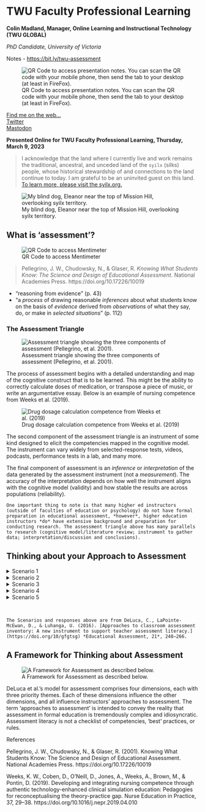 # TWU Faculty Professional Learning 

**Colin Madland, Manager, Online Learning and Instructional Technology (TWU GLOBAL) **

*PhD Candidate, University of Victoria *

Notes - <https://bit.ly/twu-assessment>

![QR Code to access presentation notes. You can scan the QR code with your mobile phone, then send the tab to your desktop (at least in FireFox). ](assets/twu-asmt/qr-slides.png)

[Find me on the web...](https://cmad.land)  
[Twitter](https://twitter.com/colinmadland)  
[Mastodon](https://scholar.social/web/@Cmadland)  

**Presented Online for TWU Faculty Professional Learning, Thursday, March 9, 2023**

> I acknowledge that the land where I currently live and work remains the traditional, ancestral, and unceded land of the `syilx` (silks) people, whose historical stewardship of and connections to the land continue to today. I am grateful to be an uninvited guest on this land. [To learn more, please visit the syilx.org.](https:/syilx.org)

![My blind dog, Eleanor near the top of Mission Hill, overlooking syilx territory.](assets/twu-asmt/ellie.jpeg "Picture of a black and tan-coloured dog overlooking Okanagan Lake from near the Mission Hill Winery.")

## What is 'assessment'?

![QR Code to access Mentimeter](assets/twu-asmt/menti1.png)

>Pellegrino, J. W., Chudowsky, N., & Glaser, R. _Knowing What Students Know: The Science and Design of Educational Assessment_. National Academies Press. https://doi.org/10.17226/10019

- "reasoning from evidence" (p. 43)  
- "a *process* of drawing reasonable *inferences* about what students know on the basis of *evidence* derived from *observations* of what they say, do, or make in *selected situations*" (p. 112)  

### The Assessment Triangle

![Assessment triangle showing the three components of assessment (Pellegrino, et al. 2001).](assets/otessa22/assessment-triangle.png)

The process of assessment begins with a detailed understanding and map of the cognitive construct that is to be learned. This might be the ability to correctly calculate doses of medication, or transpose a piece of music, or write an argumentative essay. Below is an example of nursing competence from Weeks et al. (2019).

![Drug dosage calculation competence from Weeks et al. (2019)](assets/twu-asmt/nursing.jpg)

The second component of the assessment triangle is an instrument of some kind designed to elicit the competencies mapped in the cognitive model. The instrument can vary widely from selected-response tests, videos, podcasts, performance tests in a lab, and many more.

The final component of assessment is an *inference* or *interpretation* of the data generated by the assessment instrument (not a *measurement*). The accuracy of the interpretation depends on how well the instrument aligns with the cognitive model (validity) and how stable the results are across populations (reliability).

```block
One important thing to note is that many higher ed instructors (outside of faculties of education or psychology) do not have formal preparation in educational assessment, *however*, higher education instructors *do* have extensive background and preparation for conducting research. The assessment triangle above has many parallels to research (cognitive model/literature review; instrument to gather data; interpretation/discussion and conclusions).
```

## Thinking about your Approach to Assessment

<details>
<summary>Scenario 1 </summary>
<p>
> You are teaching a large enrollment course. The students will be submitting bi-weekly assignments, a midterm exam, and a culminating assignment all designed to support their learning.

1. How would you approach grading the bi-weekly assignments?    
2. How would you use data from learners' performance on the bi-weekly assignments?  
3. How would you respond to learners who have diverse abilities in relation to the culminating assignment?  
4. How would you deal with late assignments?   

<!--
- Grade each bi-weekly assignment.  
- Read a subset of bi-weekly assignments, identify and share performance trends with the whole class.  
- Ask students to self-assess their bi-weekly assignments using evaluative criteria.  
- Use performance trends from the bi-weekly assignments to inform the redesign of the midterm or culminating assessment.  
- Develop a rubric or scoring guide to assess the culminating assignment in advance of student submissions.  
- Dedicate class time to discuss students’ performance trends from the midterm and address gaps in learning so students are better prepared for the culminating assignment.  
- Have every student complete the same culminating assignment using the same scoring rubric or guide.  
- Have all students complete the same culminating assignment with formal accommodations for students who require them.  
- Provide students with a choice of three different culminating assignments that assess the same learning goals.  
- Consistently apply late submission policies for all students when generating grades.  
- Consider each student’s individual circumstances when deciding how to apply late submission policies.  
- Use the late submission policy as a guideline to ensure a consistent principle is applied while also using professional judgement for students with individual circumstances.  

If your response to this scenario was not listed above, how would you most likely respond?
-->

</p>
</details>

<details>
<summary>Scenario 2 </summary>
<p>
> A core assignment in your course involves students working in groups online.

1. How would you ensure accountability and engagement with the assignment?
2. How would you communicate feedback with the group?
3. What factors would you consider when making grading decisions?
4. How would you manage unexpected events that disrupt a group's ability to complete the assignment?


<!--
- Grade the assignment solely based on the group’s final product.
- Engage students in an ongoing peer feedback process to enhance group collaboration.
- Engage students in self-assessment to increase their accountability and engagement in the assignment.
- Leverage online design features to engage students in peer feedback and self-assessment.
- Take group member feedback into consideration when generating final grades.
- Communicate grading decisions based on evaluation criteria and evidence of student learning.
- Give all group members the same grade.
- Monitor barriers to a student’s performance in group work (e.g., language, technology) and grade accordingly.
- Grade each student individually based on their contribution to the group’s process and product.
- Use the same rubric to consistently grade all groups’ assignments.
- Modify and apply the rubric differently in response to unexpected group events (e.g., group member leaves).
- Use the same rubric, but consider group composition, size, and cohesion when grading.

If your response to this scenario was not listed above, how would you most likely respond?
-->
</p>
</details>

<details>
<summary>Scenario 3</summary>
<p>
> There are expectations in your department that grades should be distributed across the grading scale. However, your class averages are consistently lower than your colleagues’. Your course assessment scheme includes two term exams and one final exam.

1. How might you incorporate assessment *for* learning into your assessment scheme?
2. How might you design the exams to address the gap?
3. What would be a fair approach to 'catching up' to your colleagues' course grades?
4. How might you analyze the exam scores to ensure reliability and validity?

<!--
- Provide students with additional graded assessments to chunk learning into smaller units.
- Provide students with additional opportunities to check their understanding throughout the course (e.g., ungraded quizzes, exit slips).
- Provide self-assessment opportunities to help students recognize and address gaps in their learning.
- Analyze exam results to determine if weak performance was due to exam design issues.
- Remove exam questions that most students struggled with and re-calculate student scores.
- Schedule class time to review exam performance to address learning gaps.
- Shift all exam grades up so averages are consistent with departmental colleagues.
- Provide students who performed below the class average with the opportunity to rewrite an equivalent exam.
- Provide any student the opportunity to rewrite an equivalent exam.
- Analyze the consistency of student performance across course exams.
- Analyze exam questions to ensure alignment with taught content.
- Analyze how students performed on exams in relation to taught content.

If your response to this scenario was not listed above, how would you most likely respond?
-->
</p>
</details>

<details>
<summary>Scenario 4 </summary>
<p>
> You teach a course with multiple sections taught by various instructors. Your students have complained to you that assignments are constructed and graded differently across sections.

1. How might different purposes of assessment (...of/for/as learning) impact your response to learners?
2. What design strategies could mitigate the perception (or reality) of inconsistent assignments across sections?
3. What strategies could you use to ensure fairness across sections?
4. How might you ensure that your assignments are 'measuring' the same things as your colleagues' assignments?


<!--
- Explain to students that while learning outcomes are the same across sections, grades are based on their individual performance on assignments.
- Ensure students have the opportunity to receive feedback prior to submitting assignments to increase their focus on learning over grades.
- Invite students to reflect on their personal learning goals for the course so they can plan for their own success in your course.
- Engage in a collaborative design process with other instructors to set standards and design common assignments.
- Collaboratively score a subset of assignments with the other instructors to ensure consistent use of scoring guides across sections.
- Communicate your grading approach to your students and explain how it aligns with intended learning goals.
- Propose a standard approach to assignments and grading be applied across all sections.
- Assure students that while the assignments may be different across the sections, they assess the same learning outcomes.
- Offer students the opportunity to select and complete an assignment from another section.
- Work with the other instructors to revise all assignments across sections so they are all the same.
- Justify differences in approaches to assessment based on instructor orientations to assessment, teaching context, and students’ learning needs.
- Recognize student concerns and engage in practices that ensure your assignments are equivalent to those in other sections.

If your response to this scenario was not listed above, how would you most likely respond?
-->

</p>
</details>

<details>
<summary>Scenario 5 </summary>
<p>
> You discover that a student has plagiarized some of their assignment (e.g., an essay, lab report).

1. How might your response change if the purpose of the assignment was one of assessment of/for/as learning?
2. How might you adjust the design or deployment of the assignment to reduce plagiarism?
3. What factors would you consider in deciding how to proceed with the student?
4. How can you come to know what the student knows in relation to the learning outcomes?

<!--
- Give the student a 0 on the assignment.
- Have the student re-write the plagiarized section in their own words, then re-grade the assignment.
- Ask the students to reflect on why plagiarism is a problem and what they would do differently next time.
- As the instructor, reflect on how the assignment could have been structured differently to deter plagiarism.
- Adjust the student’s grade to reflect the portion of work that was plagiarized.
- Discuss with the student the reasons for the plagiarism, severity of plagiarism, and negotiate potential next steps for their learning.
- Apply the same consequence you would for other students to ensure all students are treated the same.
- Consider if the student has identified accommodations before determining response to plagiarism.
- Discuss why the student plagiarized and agree upon an appropriate alternative assignment.
- Apply all aspects of institutional policy on academic integrity to ensure consistency across all students.
- Consider the original aspects of the assignment and the plagiarized text to determine what the student knows and does not appear to know related to learning outcomes.
- Consider extenuating circumstances surrounding the plagiarism and use professional judgement when applying the institutional academic integrity policy.

If your response to this scenario was not listed above, how would you most likely respond?
-->

</p>
</details>
<br>

```block
The Scenarios and responses above are from DeLuca, C., LaPointe-McEwan, D., & Luhanga, U. (2016). [Approaches to classroom assessment inventory: A new instrument to support teacher assessment literacy.](https://doi.org/10/gfgtsg) *Educational Assessment, 21*, 248–266. 
```

## A Framework for Thinking about Assessment

![A Framework for Assessment as described below.](assets/twu-asmt/approaches-2-assessment.png)

DeLuca et al.'s model for assessment comprises four dimensions, each with three priority themes. Each of these dimensions influence the other dimensions, and all influence instructors' approaches to assessment. The term 'approaches to assessment' is intended to convey the reality that assessment in formal education is tremendously complex and idiosyncratic. Assessment literacy is not a checklist of competencies, 'best' practices, or rules.

References

Pellegrino, J. W., Chudowsky, N., & Glaser, R. (2001). Knowing What Students Know: The Science and Design of Educational Assessment. National Academies Press. https://doi.org/10.17226/10019

Weeks, K. W., Coben, D., O’Neill, D., Jones, A., Weeks, A., Brown, M., & Pontin, D. (2019). Developing and integrating nursing competence through authentic technology-enhanced clinical simulation education: Pedagogies for reconceptualising the theory-practice gap. Nurse Education in Practice, 37, 29–38. https://doi.org/10.1016/j.nepr.2019.04.010
